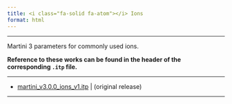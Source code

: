 ```yaml
---
title: <i class="fa-solid fa-atom"></i> Ions
format: html
---
```


<hr>

Martini 3 parameters for commonly used ions.

**Reference to these works can be found in the header of the corresponding `.itp` file.**

<hr>

- [martini_v3.0.0_ions_v1.itp](https://martiniff-library.s3.ca-central-1.amazonaws.com/1_Downloads/ff_parameters/martini3/martini_v3.0.0_ions_v1.itp) | (original release)

<hr>
